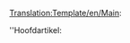 <noinclude>[[Translation:Template/en/Main]]</noinclude>:<div class="noprint relarticle mainarticle">''Hoofdartikel: [[{{{1}}}|{{{l1|}}}]]</div>